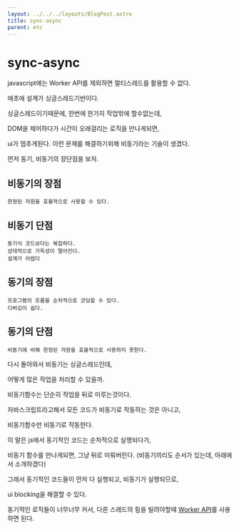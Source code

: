 ```yaml
---
layout: ../../../layouts/BlogPost.astro
title: sync-async
parent: etc
---
```


# sync-async

javascript에는 Worker API를 제외하면 멀티스레드를 활용할 수 없다.

애초에 설계가 싱글스레드기반이다.

싱글스레드이기때문에, 한번에 한가지 작업밖에 할수없는데,

DOM을 제어하다가 시간이 오래걸리는 로직을 만나게되면,

ui가 멈추게된다. 이런 문제를 해결하기위해 비동기라는 기술이 생겼다.

먼저 동기, 비동기의 장단점을 보자.

## 비동기의 장점

```
한정된 자원을 효율적으로 사용할 수 있다.
```

## 비동기 단점

```
동기식 코드보다는 복잡하다.
상대적으로 가독성이 떨어진다.
설계가 어렵다
```

## 동기의 장점

```
프로그램의 흐름을 순차적으로 코딩할 수 있다.
디버깅이 쉽다.
```

## 동기의 단점

```
비동기에 비해 한정된 자원을 효율적으로 사용하지 못한다.
```

다시 돌아와서 비동기는 싱글스레드인데,

어떻게 많은 작업을 처리할 수 있을까.

비동기함수는 단순히 작업을 뒤로 미루는것이다.

자바스크립트라고해서 모든 코드가 비동기로 작동하는 것은 아니고,

비동기함수만 비동기로 작동한다.

이 말은 js에서 동기적인 코드는 순차적으로 실행되다가,

비동기 함수를 만나게되면, 그냥 뒤로 미뤄버린다. \(비동기끼리도 순서가 있는데, 아래에서 소개하겠다\)

그래서 동기적인 코드들이 먼저 다 실행되고, 비동기가 실행되므로,

ui blocking을 해결할 수 있다.

동기적인 로직들이 너무너무 커서, 다른 스레드의 힘을 빌려야할때 [Worker API](../javascript/api/worker-api.md)를 사용하면 된다.


